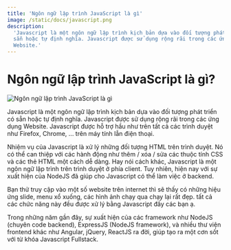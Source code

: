 ```yaml
---
title: 'Ngôn ngữ lập trình JavaScript là gì'
image: /static/docs/javascript.png
description:
  'Javascript là một ngôn ngữ lập trình kịch bản dựa vào đối tượng phát triển có
  sẵn hoặc tự định nghĩa. Javascript được sử dụng rộng rãi trong các ứng dụng
  Website.'
---
```


# Ngôn ngữ lập trình JavaScript là gì?

![Ngôn ngữ lập trình JavaScript là gì](/static/docs/javascript.png)

Javascript là một ngôn ngữ lập trình kịch bản dựa vào đối tượng phát triển có
sẵn hoặc tự định nghĩa. Javascript được sử dụng rộng rãi trong các ứng dụng
Website. Javascript được hỗ trợ hầu như trên tất cả các trình duyệt như Firefox,
Chrome, ... trên máy tính lẫn điện thoại.

Nhiệm vụ của Javascript là xử lý những đối tượng HTML trên trình duyệt. Nó có
thể can thiệp với các hành động như thêm / xóa / sửa các thuộc tính CSS và các
thẻ HTML một cách dễ dàng. Hay nói cách khác, Javascript là một ngôn ngữ lập
trình trên trình duyệt ở phía client. Tuy nhiên, hiện nay với sự xuất hiện của
NodeJS đã giúp cho Javascript có thể làm việc ở backend.

Bạn thử truy cập vào một số website trên internet thì sẽ thấy có những hiệu ứng
slide, menu xổ xuống, các hình ảnh chạy qua chạy lại rất đẹp. tất cả các chức
năng này đều được xử lý bằng Javascript đấy các bạn ạ.

Trong những năm gần đây, sự xuất hiện của các framework như NodeJS (chuyên code
backend), ExpressJS (NodeJS framework), và nhiều thư viện frontend khác như
Angular, jQuery, ReactJS ra đời, giúp tạo ra một cơn sốt với từ khóa Javascript
Fullstack.
